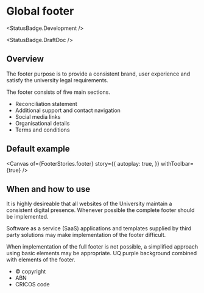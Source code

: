 
<Meta of={FooterStories} />

# Global footer

<StatusBadge.Development />

<StatusBadge.DraftDoc />

## Overview

The footer purpose is to provide a consistent brand, user experience and satisfy the university legal requirements.

The footer consists of five main sections.

- Reconciliation statement
- Additional support and contact navigation
- Social media links
- Organisational details
- Terms and conditions

## Default example

<Canvas
  of={FooterStories.footer}
  story={{
    autoplay: true,
  }}
  withToolbar={true}
/>

## When and how to use

It is highly desireable that all websites of the University maintain a consistent digital presence. Whenever possible the complete footer should be implemented.

Software as a service (SaaS) applications and templates supplied by third party solutions may make implementation of the footer difficult.

When implementation of the full footer is not possible, a simplified approach using basic elements may be appropriate. UQ purple background combined with elements of the footer.

- © copyright
- ABN
- CRICOS code
